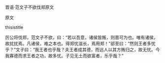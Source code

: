 


晋语·范文子不欲伐郑原文

原文

thisistitle

厉公将伐郑，范文子不欲，曰：“若以吾意，诸侯皆叛，则晋可为也。唯有诸侯，故扰扰焉。凡诸侯，难之本也。得郑忧滋长，焉用郑！”郤至曰：“然则王者多忧乎？”文子曰：“我王者也乎哉？夫王者成其德，而远人以其方贿归之，故无忧。今我寡德而求王者之功，故多忧。子见无土而欲富者，乐乎哉？”

